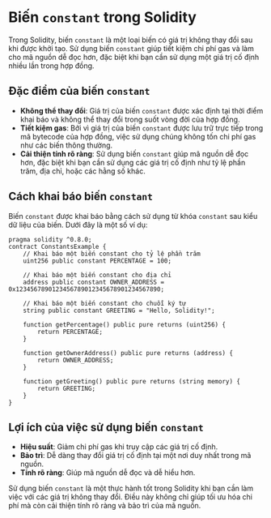 # Biến `constant` trong Solidity


<YouTubePlayer videoId="Nlm4Zb-acz8"/>

Trong Solidity, biến `constant` là một loại biến có giá trị không thay đổi sau khi được khởi tạo. Sử dụng biến `constant` giúp tiết kiệm chi phí gas và làm cho mã nguồn dễ đọc hơn, đặc biệt khi bạn cần sử dụng một giá trị cố định nhiều lần trong hợp đồng.

## Đặc điểm của biến `constant`

- **Không thể thay đổi**: Giá trị của biến `constant` được xác định tại thời điểm khai báo và không thể thay đổi trong suốt vòng đời của hợp đồng.
- **Tiết kiệm gas**: Bởi vì giá trị của biến `constant` được lưu trữ trực tiếp trong mã bytecode của hợp đồng, việc sử dụng chúng không tốn chi phí gas như các biến thông thường.
- **Cải thiện tính rõ ràng**: Sử dụng biến `constant` giúp mã nguồn dễ đọc hơn, đặc biệt khi bạn cần sử dụng các giá trị cố định như tỷ lệ phần trăm, địa chỉ, hoặc các hằng số khác.

## Cách khai báo biến `constant`

Biến `constant` được khai báo bằng cách sử dụng từ khóa `constant` sau kiểu dữ liệu của biến. Dưới đây là một số ví dụ:

```solidity
pragma solidity ^0.8.0;
contract ConstantsExample {
    // Khai báo một biến constant cho tỷ lệ phần trăm
    uint256 public constant PERCENTAGE = 100;

    // Khai báo một biến constant cho địa chỉ
    address public constant OWNER_ADDRESS = 0x1234567890123456789012345678901234567890;

    // Khai báo một biến constant cho chuỗi ký tự
    string public constant GREETING = "Hello, Solidity!";

    function getPercentage() public pure returns (uint256) {
        return PERCENTAGE;
    }

    function getOwnerAddress() public pure returns (address) {
        return OWNER_ADDRESS;
    }

    function getGreeting() public pure returns (string memory) {
        return GREETING;
    }
}
```

## Lợi ích của việc sử dụng biến `constant`

- **Hiệu suất**: Giảm chi phí gas khi truy cập các giá trị cố định.
- **Bảo trì**: Dễ dàng thay đổi giá trị cố định tại một nơi duy nhất trong mã nguồn.
- **Tính rõ ràng**: Giúp mã nguồn dễ đọc và dễ hiểu hơn.

Sử dụng biến `constant` là một thực hành tốt trong Solidity khi bạn cần làm việc với các giá trị không thay đổi. Điều này không chỉ giúp tối ưu hóa chi phí mà còn cải thiện tính rõ ràng và bảo trì của mã nguồn.